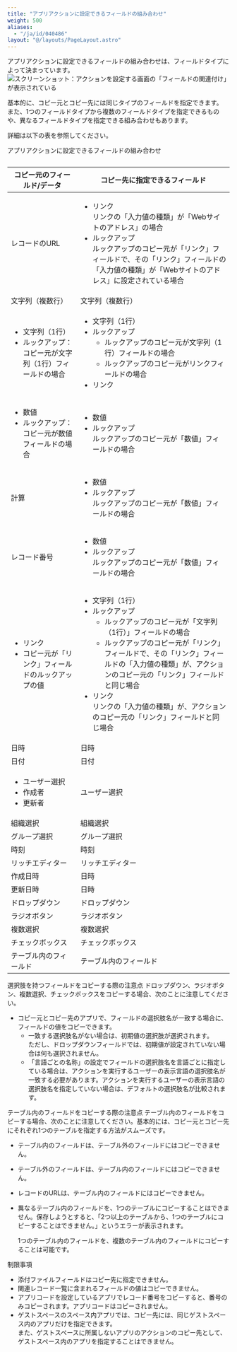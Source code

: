 ```yaml
---
title: "アプリアクションに設定できるフィールドの組み合わせ"
weight: 500
aliases:
  - "/ja/id/040486"
layout: "@/layouts/PageLayout.astro"
---
```




アプリアクションに設定できるフィールドの組み合わせは、フィールドタイプによって決まっています。
<Img src="/k/kintone/img-ja/copy_appaction_01.png" alt="スクリーンショット：アクションを設定する画面の「フィールドの関連付け」が表示されている" />

基本的に、コピー元とコピー先には同じタイプのフィールドを指定できます。  
また、1つのフィールドタイプから複数のフィールドタイプを指定できるものや、異なるフィールドタイプを指定できる組み合わせもあります。  

詳細は以下の表を参照してください。

<Heading id="appaction_copy_appaction_10">アプリアクションに設定できるフィールドの組み合わせ</Heading>
<table style="">
  <caption></caption>
  <thead>
    <tr>
      <th>コピー元のフィールド/データ</th>
      <th>コピー先に指定できるフィールド</th>
    </tr>
  </thead>
  <tbody>
    <tr>
      <td>レコードのURL</td>
      <td>
        <ul>
          <li>リンク<br />
          リンクの「入力値の種類」が「Webサイトのアドレス」の場合</li>
          <li>ルックアップ<br />
          ルックアップのコピー元が「リンク」フィールドで、その「リンク」フィールドの「入力値の種類」が「Webサイトのアドレス」に設定されている場合</li>
        </ul>
      </td>
    </tr>
    <tr>
      <td>文字列（複数行）</td>
      <td>文字列（複数行）</td>
    </tr>
    <tr>
      <td>
      <ul><li>文字列（1行）</li>
      <li>ルックアップ：コピー元が文字列（1行）フィールドの場合</li>
      </ul>
      </td>
      <td colspan="1" rowspan="1">
      <ul>
        <li>文字列（1行）</li>
        <li>ルックアップ
      <ul>
        <li>ルックアップのコピー元が文字列（1行）フィールドの場合</li>
        <li>ルックアップのコピー元がリンクフィールドの場合</li>
      </ul>
        </li>
        <li>リンク</li>
      </ul>
    </td>
    </tr>
    <tr>
      <td>
      <ul>
        <li>数値</li>
        <li>ルックアップ：コピー元が数値フィールドの場合</li>
      </ul>
      </td>
      <td colspan="1" rowspan="1">
      <ul>
        <li>数値</li>
        <li>ルックアップ<br />
        ルックアップのコピー元が「数値」フィールドの場合</li>
      </ul>
      </td>
    </tr>
    <tr>
      <td>計算</td>
      <td rowspan="1">
        <ul>
          <li>数値</li>
          <li>ルックアップ<br />
          ルックアップのコピー元が「数値」フィールドの場合</li>
        </ul>
      </td>
    </tr>
    <tr>
      <td>レコード番号</td>
      <td>
      <ul>
        <li>数値</li>
        <li>ルックアップ<br />
        ルックアップのコピー元が「数値」フィールドの場合</li>
      </ul>
      </td>
    </tr>
    <tr>
      <td>
      <ul><li>リンク</li>
      <li>コピー元が「リンク」フィールドのルックアップの値</li>
      </ul>
      </td>
      <td>
      <ul>
        <li>文字列（1行）</li>
        <li>ルックアップ
        <ul>
          <li>ルックアップのコピー元が「文字列（1行）」フィールドの場合</li>
          <li>ルックアップのコピー元が「リンク」フィールドで、その「リンク」フィールドの「入力値の種類」が、アクションのコピー元の「リンク」フィールドと同じ場合</li>
        </ul>
        </li>
        <li>リンク<br />
        リンクの「入力値の種類」が、アクションのコピー元の「リンク」フィールドと同じ場合</li>
      </ul>
      </td>
    </tr>
    <tr>
      <td>日時</td>
      <td>日時</td>
    </tr>
    <tr>
      <td>日付</td>
      <td>日付</td>
    </tr>
    <tr>
      <td>
      <ul><li>ユーザー選択</li>
      <li>作成者</li>
      <li>更新者</li>
      </ul>
      </td>
      <td colspan="1" rowspan="1">ユーザー選択</td>
    </tr>
    <tr>
     <td>組織選択</td>
     <td>組織選択</td>
    </tr>
    <tr>
      <td>グループ選択</td>
      <td>グループ選択</td>
    </tr>
    <tr>
      <td>時刻</td>
      <td>時刻</td>
    </tr>
    <tr>
      <td>リッチエディター</td>
      <td>リッチエディター</td>
    </tr>
    <tr>
      <td>作成日時</td>
      <td>日時</td>
    </tr>
    <tr>
      <td>更新日時</td>
      <td>日時</td>
    </tr>
    <tr>
      <td>ドロップダウン</td>
      <td>ドロップダウン</td>
    </tr>
    <tr>
      <td>ラジオボタン</td>
      <td>ラジオボタン</td>
    </tr>
    <tr>
      <td>複数選択</td>
      <td>複数選択</td>
    </tr>
    <tr>
      <td>チェックボックス</td>
      <td>チェックボックス</td>
    </tr>
    <tr>
      <td>テーブル内のフィールド</td>
      <td>テーブル内のフィールド</td>
    </tr>
  </tbody>
</table>

<Heading id="appaction_copy_appaction_20">選択肢を持つフィールドをコピーする際の注意点</Heading>
ドロップダウン、ラジオボタン、複数選択、チェックボックスをコピーする場合、次のことに注意してください。

* コピー元とコピー先のアプリで、フィールドの選択肢名が一致する場合に、フィールドの値をコピーできます。
  * 一致する選択肢名がない場合は、初期値の選択肢が選択されます。  
    ただし、ドロップダウンフィールドでは、初期値が設定されていない場合は何も選択されません。
  * 「言語ごとの名称」の設定でフィールドの選択肢名を言語ごとに指定している場合は、アクションを実行するユーザーの表示言語の選択肢名が一致する必要があります。アクションを実行するユーザーの表示言語の選択肢名を指定していない場合は、デフォルトの選択肢名が比較されます。

<Heading id="appaction_copy_appaction_25">テーブル内のフィールドをコピーする際の注意点</Heading>
テーブル内のフィールドをコピーする場合、次のことに注意してください。基本的には、コピー元とコピー先にそれぞれ1つのテーブルを指定する方法がスムーズです。

* テーブル内のフィールドは、テーブル外のフィールドにはコピーできません。
* テーブル外のフィールドは、テーブル内のフィールドにはコピーできません。
* レコードのURLは、テーブル内のフィールドにはコピーできません。
* 異なるテーブル内のフィールドを、1つのテーブルにコピーすることはできません。保存しようとすると、「2つ以上のテーブルから、1つのテーブルにコピーすることはできません。」というエラーが表示されます。

   <Note>

   1つのテーブル内のフィールドを、複数のテーブル内のフィールドにコピーすることは可能です。

   </Note>

<Heading id="appaction_copy_appaction_30">制限事項</Heading>
* 添付ファイルフィールドはコピー先に指定できません。
* 関連レコード一覧に含まれるフィールドの値はコピーできません。
* アプリコードを設定しているアプリでレコード番号をコピーすると、番号のみコピーされます。アプリコードはコピーされません。
* ゲストスペースのスペース内アプリでは、コピー先には、同じゲストスペース内のアプリだけを指定できます。  
  また、ゲストスペースに所属しないアプリのアクションのコピー先として、ゲストスペース内のアプリを指定することはできません。
